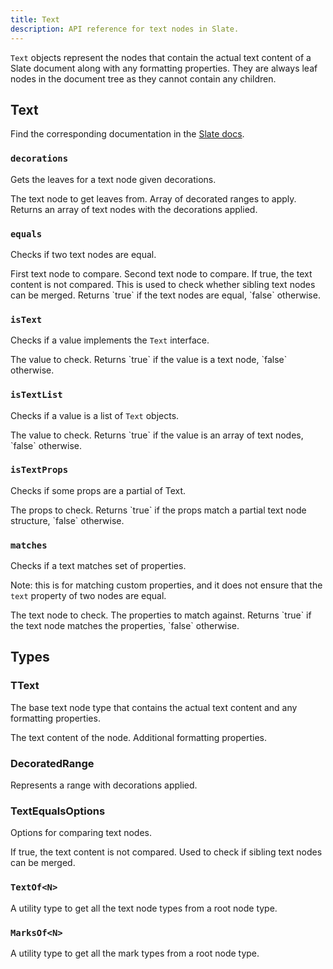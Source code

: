 ```yaml
---
title: Text
description: API reference for text nodes in Slate.
---
```


`Text` objects represent the nodes that contain the actual text content of a Slate document along with any formatting properties. They are always leaf nodes in the document tree as they cannot contain any children.

## Text

Find the corresponding documentation in the [Slate docs](https://docs.slatejs.org/api/nodes/text).

### `decorations`

Gets the leaves for a text node given decorations.

<APIParameters>
  <APIItem name="node" type="TText">
    The text node to get leaves from.
  </APIItem>
  <APIItem name="decorations" type="DecoratedRange[]">
    Array of decorated ranges to apply.
  </APIItem>
</APIParameters>
<APIReturns>
  Returns an array of text nodes with the decorations applied.
</APIReturns>

### `equals`

Checks if two text nodes are equal.

<APIParameters>
  <APIItem name="text" type="TText">
    First text node to compare.
  </APIItem>
  <APIItem name="another" type="TText">
    Second text node to compare.
  </APIItem>
  <APIItem name="options" type="TextEqualsOptions" optional>
    <APISubList>
      <APISubListItem parent="options" name="loose" type="boolean" optional>
        If true, the text content is not compared. This is used to check whether sibling text nodes can be merged.
      </APISubListItem>
    </APISubList>
  </APIItem>
</APIParameters>
<APIReturns>
  Returns `true` if the text nodes are equal, `false` otherwise.
</APIReturns>

### `isText`

Checks if a value implements the `Text` interface.

<APIParameters>
  <APIItem name="value" type="any">
    The value to check.
  </APIItem>
</APIParameters>
<APIReturns>
  Returns `true` if the value is a text node, `false` otherwise.
</APIReturns>

### `isTextList`

Checks if a value is a list of `Text` objects.

<APIParameters>
  <APIItem name="value" type="any">
    The value to check.
  </APIItem>
</APIParameters>
<APIReturns>
  Returns `true` if the value is an array of text nodes, `false` otherwise.
</APIReturns>

### `isTextProps`

Checks if some props are a partial of Text.

<APIParameters>
  <APIItem name="props" type="any">
    The props to check.
  </APIItem>
</APIParameters>
<APIReturns>
  Returns `true` if the props match a partial text node structure, `false` otherwise.
</APIReturns>

### `matches`

Checks if a text matches set of properties.

Note: this is for matching custom properties, and it does not ensure that the `text` property of two nodes are equal.

<APIParameters>
  <APIItem name="text" type="TText">
    The text node to check.
  </APIItem>
  <APIItem name="props" type="Partial<TText>">
    The properties to match against.
  </APIItem>
</APIParameters>
<APIReturns>
  Returns `true` if the text node matches the properties, `false` otherwise.
</APIReturns>

## Types

### TText

The base text node type that contains the actual text content and any formatting properties.

<APIAttributes>
<APIItem name="text" type="string">
  The text content of the node.
</APIItem>
<APIItem name="[key: string]" type="any">
  Additional formatting properties.
</APIItem>
</APIAttributes>

### DecoratedRange

Represents a range with decorations applied.

### TextEqualsOptions

Options for comparing text nodes.

<APIAttributes>
<APIItem name="loose" type="boolean" optional>
  If true, the text content is not compared. Used to check if sibling text nodes can be merged.
</APIItem>
</APIAttributes>

### `TextOf<N>`

A utility type to get all the text node types from a root node type.

### `MarksOf<N>`

A utility type to get all the mark types from a root node type.
